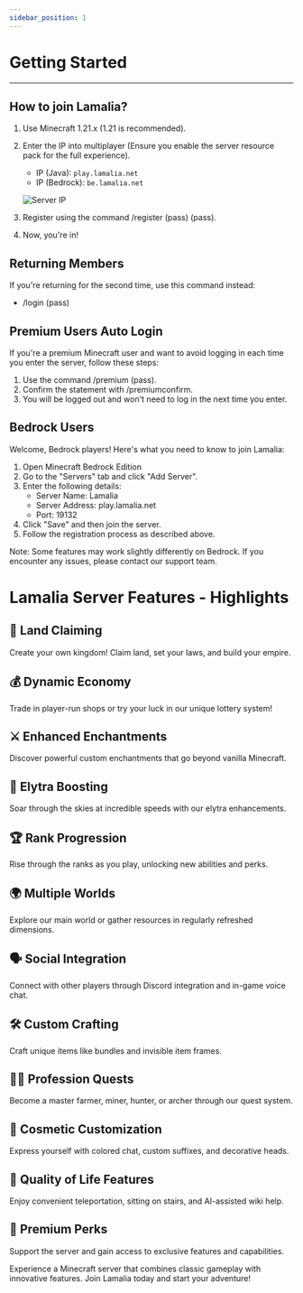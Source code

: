 ```yaml
---
sidebar_position: 1
---
```



# Getting Started

---

## How to join Lamalia?
1. Use Minecraft 1.21.x (1.21 is recommended).
2. Enter the IP into multiplayer (Ensure you enable the server resource pack for the full experience).

    - IP (Java): `play.lamalia.net`
    - IP (Bedrock): `be.lamalia.net`

   ![Server IP](/img/doc/features/joinServer.png)

3. Register using the command /register (pass) (pass).
4. Now, you're in!

## Returning Members
If you're returning for the second time, use this command instead:

- /login (pass)

## Premium Users Auto Login
If you're a premium Minecraft user and want to avoid logging in each time you enter the server, follow these steps:

1. Use the command /premium (pass).
2. Confirm the statement with /premiumconfirm.
3. You will be logged out and won't need to log in the next time you enter.

## Bedrock Users
Welcome, Bedrock players! Here's what you need to know to join Lamalia:

1. Open Minecraft Bedrock Edition
2. Go to the "Servers" tab and click "Add Server".
3. Enter the following details:
   - Server Name: Lamalia
   - Server Address: play.lamalia.net
   - Port: 19132
4. Click "Save" and then join the server.
5. Follow the registration process as described above.

Note: Some features may work slightly differently on Bedrock. If you encounter any issues, please contact our support team.

# Lamalia Server Features - Highlights

## 🏰 Land Claiming
Create your own kingdom! Claim land, set your laws, and build your empire.

## 💰 Dynamic Economy
Trade in player-run shops or try your luck in our unique lottery system!

## ⚔️ Enhanced Enchantments
Discover powerful custom enchantments that go beyond vanilla Minecraft.

## 🚀 Elytra Boosting
Soar through the skies at incredible speeds with our elytra enhancements.

## 🏆 Rank Progression
Rise through the ranks as you play, unlocking new abilities and perks.

## 🌍 Multiple Worlds
Explore our main world or gather resources in regularly refreshed dimensions.

## 🗣️ Social Integration
Connect with other players through Discord integration and in-game voice chat.

## 🛠️ Custom Crafting
Craft unique items like bundles and invisible item frames.

## 🧙‍♂️ Profession Quests
Become a master farmer, miner, hunter, or archer through our quest system.

## 🎨 Cosmetic Customization
Express yourself with colored chat, custom suffixes, and decorative heads.

## 🔧 Quality of Life Features
Enjoy convenient teleportation, sitting on stairs, and AI-assisted wiki help.

## 💎 Premium Perks
Support the server and gain access to exclusive features and capabilities.

Experience a Minecraft server that combines classic gameplay with innovative features. Join Lamalia today and start your adventure!